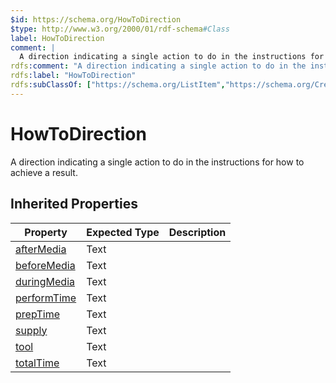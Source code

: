 ```yaml
---
$id: https://schema.org/HowToDirection
$type: http://www.w3.org/2000/01/rdf-schema#Class
label: HowToDirection
comment: |
  A direction indicating a single action to do in the instructions for how to achieve a result.
rdfs:comment: "A direction indicating a single action to do in the instructions for how to achieve a result."
rdfs:label: "HowToDirection"
rdfs:subClassOf: ["https://schema.org/ListItem","https://schema.org/CreativeWork"]
---
```


# HowToDirection

A direction indicating a single action to do in the instructions for how to achieve a result.

## Inherited Properties

| Property | Expected Type | Description |
| --- | --- | --- |
| [afterMedia](https://schema.org/afterMedia) | Text |  |
| [beforeMedia](https://schema.org/beforeMedia) | Text |  |
| [duringMedia](https://schema.org/duringMedia) | Text |  |
| [performTime](https://schema.org/performTime) | Text |  |
| [prepTime](https://schema.org/prepTime) | Text |  |
| [supply](https://schema.org/supply) | Text |  |
| [tool](https://schema.org/tool) | Text |  |
| [totalTime](https://schema.org/totalTime) | Text |  |
